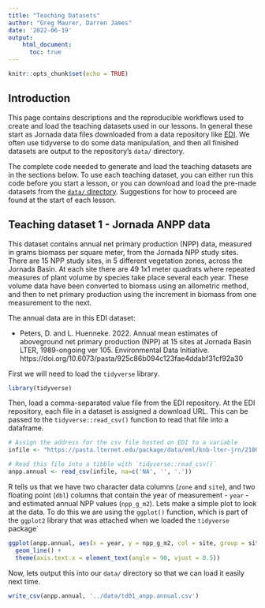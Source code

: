 ```yaml
---
title: "Teaching Datasets"
author: "Greg Maurer, Darren James"
date: '2022-06-19'
output:
    html_document:
      toc: true
---
```


```r
knitr::opts_chunk$set(echo = TRUE)
```

## Introduction

This page contains descriptions and the reproducible workflows used to create 
and load the teaching datasets used in our lessons. In general these start as
Jornada data files downloaded from a data repository like [EDI](https://edirepository.org).
We often use tidyverse to do some data manipulation, and then all finished
datasets are output to the repository's `data/` directory.

The complete code needed to generate and load the teaching datasets are in the
sections below. To use each teaching dataset, you can either run this code
before you start a lesson, or you can download and load the pre-made datasets
from the [`data/` directory](https://github.com/jornada-im/jeds/data).
Suggestions for how to proceed are found at the start of each lesson.

## Teaching dataset 1 - Jornada ANPP data

This dataset contains annual net primary production (NPP) data, measured in grams
biomass per square meter, from the Jornada NPP study sites. There are 15
NPP study sites, in 5 different vegetation zones, across the Jornada Basin. At
each site there are 49 1x1 meter quadrats where repeated measures of plant
volume by species take place several each year. These volume data have been
converted to biomass using an allometric method, and then to net primary 
production using the increment in biomass from one measurement to the next.

The annual data are in this EDI dataset:

* Peters, D. and L. Huenneke. 2022. Annual mean estimates of aboveground net primary production (NPP) at 15 sites at Jornada Basin LTER, 1989-ongoing ver 105. Environmental Data Initiative. https://doi.org/10.6073/pasta/925c86b094c123fae4ddabf31cf92a30 

First we will need to load the `tidyverse` library.

```r
library(tidyverse)
```

Then, load a comma-separated value file from the EDI repository. At the EDI
repository, each file in a dataset is assigned a download URL. This can be 
passed to the `tidyverse::read_csv()` function to read that file into a
dataframe.

```r
# Assign the address for the csv file hosted on EDI to a variable
infile <- "https://pasta.lternet.edu/package/data/eml/knb-lter-jrn/210011003/105/127124b0f04a1c71f34148e3d40a5c72"

# Read this file into a tibble with `tidyverse::read_csv()`
anpp.annual <- read_csv(infile, na=c('NA', '', '.'))
```

R tells us that we have two character data columns (`zone` and `site`), and two
floating point (`dbl`) columns that contain the year of measurement - `year` - 
and estimated annual NPP values (`npp_g_m2`). Lets make a simple plot to look at
the data. To do this we are using the `ggplot()` function, which is part of the 
`ggplot2` library that was attached when we loaded the `tidyverse` package`

```r
ggplot(anpp.annual, aes(x = year, y = npp_g_m2, col = site, group = site)) +
  geom_line() +
  theme(axis.text.x = element_text(angle = 90, vjust = 0.5))
```

Now, lets output this into our `data/` directory so that we can load it easily
next time.

```r
write_csv(anpp.annual, '../data/td01_anpp.annual.csv')
```